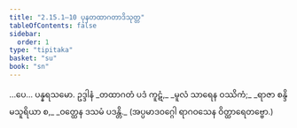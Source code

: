 ```yaml
---
title: "2.15.1–10 ပုနတထာဂတာဒိသုတ္တ"
tableOfContents: false
sidebar:
  order: 1
type: "tipitaka"
basket: "su"
book: "sn"
---
```



<DynamicBreadcrumb />

<Division number="324–333" book="sn" e="ch" v="18" p="326">

<Paragraph number="730" book="sn">
…ပေ…

</Paragraph>
</Division>

<Paragraph number="731" type="center" book="sn">
ပန္နရသမော.



</Paragraph>

<Paragraph number="732" type="center" book="sn">
ဥဒ္ဒါနံ


</Paragraph>

<Paragraph number="733" type="verses" book="sn">
_တထာဂတံ ပဒံ ကူဋံ,_  
_မူလံ သာရေန ဝဿိကံ;_  
_ရာဇာ စန္ဒိမသူရိယာ စ,_  
_ဝတ္ထေန ဒသမံ ပဒန္တိ._  

</Paragraph>

<Paragraph number="734" type="center" book="sn">
(အပ္ပမာဒဝဂ္ဂေါ ရာဂဝသေန ဝိတ္ထာရေတဗ္ဗော.)
</Paragraph>